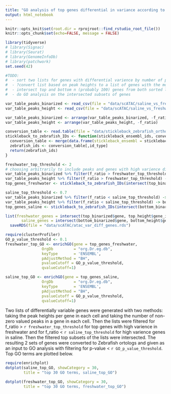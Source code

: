 ```yaml
---
title: "GO analysis of top genes differential in variance according to two methods for saline/freshwater"
output: html_notebook
---
```


```r
knitr::opts_knit$set(root.dir = rprojroot::find_rstudio_root_file())
knitr::opts_chunk$set(echo=FALSE, message = FALSE)
```

```r
library(tidyverse)
# library(Signac)
# library(Seurat)
# library(GenomeInfoDb)
# library(patchwork)
set.seed(42)
```

```r
#TODO:
#  - sort two lists for genes with differential varience by number of peaks and by the peak height by f-value 
#  - ?convert list based on peak heights to a list of genes with the most variable peaks in them?
#  - intersect top and bottom n (probably 100) genes from both sorted lists
#  - do GO analysis on the intersected subsets of genes
```

```r
var_table_peaks_binarized <- read_csv(file = "data/scATAC/saline_vs_freshwater_varience_table_on_balanced_matrix_with_number_of_peaks_per_gene_filtered.csv")
var_table_peaks_height <- read_csv(file = "data/scATAC/saline_vs_freshwater_varience_table_on_balanced_matrix_based_on_peaks_height_filtered.csv")
```

```r
var_table_peaks_binarized <- arrange(var_table_peaks_binarized, -f_ratio)
var_table_peaks_height <- arrange(var_table_peaks_height, -f_ratio)
```

```r
conversion_table <- read.table(file = "data/stickleback_zebrafish_orthologs.tsv", sep = "\t", header = TRUE)
stickleback_to_zebrafish_IDs <- function(stickleback_ensembl_ids, conversion_table, id_type="zebrafish_ensembl"){
  conversion_table <- merge(data.frame(stickleback_ensembl = stickleback_ensembl_ids), conversion_table, by="stickleback_ensembl", sort=FALSE)
  zebrafish_ids <- conversion_table[,id_type]
  return(zebrafish_ids)
}
```

```r
freshwater_top_threshold <- 2
# choosing arbitrarily to include peaks and genes with high varience difference (f_ratio) > 2, more varience in freshwater
var_table_peaks_binarized %>% filter(f_ratio > freshwater_top_threshold) -> top_binarized
var_table_peaks_height %>% filter(f_ratio > freshwater_top_threshold) -> top_height
top_genes_freshwater <- stickleback_to_zebrafish_IDs(intersect(top_binarized$gene, top_height$gene_id), conversion_table)

saline_top_threshold <- 0.7
var_table_peaks_binarized %>% filter(f_ratio < saline_top_threshold) -> bottom_binarized
var_table_peaks_height %>% filter(f_ratio < saline_top_threshold) -> bottom_height
top_genes_saline <- stickleback_to_zebrafish_IDs(intersect(bottom_binarized$gene, bottom_height$gene_id), conversion_table)
```

```r
list(freshwater_genes = intersect(top_binarized$gene, top_height$gene_id),
       saline_genes = intersect(bottom_binarized$gene, bottom_height$gene_id)) %>% 
  saveRDS(file = "data/scATAC/atac_var_diff_genes.rds")
```


```r
require(clusterProfiler)
GO_p_value_threshold <- 0.1
freshwater_top_GO <- enrichGO(gene = top_genes_freshwater,
                OrgDb         = "org.Dr.eg.db",
                keyType       = 'ENSEMBL',
                pAdjustMethod = "BH",
                pvalueCutoff = GO_p_value_threshold,
                qvalueCutoff=1)

saline_top_GO <- enrichGO(gene = top_genes_saline,
                OrgDb         = "org.Dr.eg.db",
                keyType       = 'ENSEMBL',
                pAdjustMethod = "BH",
                pvalueCutoff = GO_p_value_threshold,
                qvalueCutoff=1)
```

Two lists of differentially variable genes were generated with two methods: taking the peak heights per gene in each cell and taking the number of non-zero valued peaks in a gene in each cell. Then the lists were filtered for f_ratio > `r freshwater_top_threshold` for top genes with high varience in freshwater and for f_ratio < `r saline_top_threshold` for high varience genes in saline. Then the filtered top subsets of the lists were intersected. The resulting 2 sets of genes were converted to Zebrafish ortologs and given as an input to GO analysis with filtering for p-value < `r GO_p_value_threshold`. Top GO terms are plotted below.

```r
require(enrichplot)
dotplot(saline_top_GO, showCategory = 30,
        title = "top 30 GO terms, saline_top_GO")

```



```r
dotplot(freshwater_top_GO, showCategory = 30,
        title = "top 30 GO terms, freshwater_top_GO")
```


